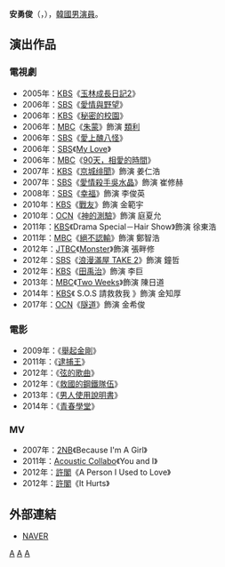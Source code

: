 {{blpunsourced|time=2016-10-22T05:10:30+00:00}}
{{NoteTA
|G1=KO
|G2=KO TV Show
|G3=KO Movie}}
{{藝人
|姓名 = 安勇俊
|類型 = 男演員
|圖片 = 
|圖片尺寸 = 
|圖片簡介 = 
|本名 = 
|外文名 = 안용준
|外文 = ko
|羅馬拼音 = Ahn Yong Joon
|英文名 =
|暱稱 =
|其他藝名 = 
|國籍 = {{KOR}}
|出生日期 = {{birth_date_and_age|1987|11|22}}
|出生地點 = {{KOR}}
|宗教信仰 = 
|語言 = [[韓語|韓語]]
|職業 = [[演員|演員]]
|教育程度 = 明知專門大學
|出道作品 = 
|出道日期 = 2006年
|代表作品 = 
|活躍年代 =
|唱片公司 = 
|經紀公司 = 
|相關團體 = 
|網站 = 
}}

'''安勇俊'''（{{lang-ko|'''안용준'''}}，{{bd|1987年|11月22日}}），[[韓國|韓國]][[男演員|男演員]]。

== 演出作品 ==
=== 電視劇 ===
*2005年：[[韓國放送公社|KBS]]《[[玉林成長日記2|玉林成長日記2]]》
*2006年：[[SBS_(韓國)|SBS]]《[[愛情與野望#2006年|愛情與野望]]》
*2006年：[[韓國放送公社|KBS]]《[[秘密的校園|秘密的校園]]》
*2006年：[[文化廣播_(韓國)|MBC]]《[[朱蒙_(電視劇)|朱蒙]]》飾演 [[琉璃王|類利]]
*2006年：[[SBS_(韓國)|SBS]]《[[愛上醜八怪|愛上醜八怪]]》
*2006年：[[SBS_(韓國)|SBS]]《[[My_Love|My Love]]》
*2006年：[[文化廣播_(韓國)|MBC]]《[[90天，相愛的時間|90天，相愛的時間]]》
*2007年：[[韓國放送公社|KBS]]《[[京城绯聞|京城绯聞]]》飾演 姜仁浩
*2007年：[[SBS_(韓國)|SBS]]《[[愛情殺手吳水晶|愛情殺手吳水晶]]》飾演 崔修赫
*2008年：[[SBS_(韓國)|SBS]]《[[幸福_(電視劇)|幸福]]》飾演 李俊英
*2010年：[[韓國放送公社|KBS]]《[[戰友_(電視劇)|戰友]]》飾演 金範宇
*2010年：[[OCN|OCN]]《[[神的測驗|神的測驗]]》飾演 庭夏允
*2011年：[[韓國放送公社|KBS]]《Drama Special－Hair Show》飾演 徐東浩
*2011年：[[文化廣播_(韓國)|MBC]]《[[絕不認輸|絕不認輸]]》飾演 鄭智浩
*2012年：[[JTBC|JTBC]]《[[Monster_(韓國電視劇)|Monster]]》飾演 張畔修
*2012年：[[SBS_(韓國)|SBS]]《[[浪漫滿屋_TAKE_2|浪漫滿屋 TAKE 2]]》飾演 鐘哲
*2012年：[[韓國放送公社|KBS]]《[[田禹治_(電視劇)|田禹治]]》飾演 李巨
*2013年：[[文化廣播_(韓國)|MBC]]《[[Two_Weeks|Two Weeks]]》飾演 陳日道
*2014年：[[韓國放送公社|KBS]]《 S.O.S 請救救我 》飾演 金知厚
*2017年：[[OCN|OCN]]《[[隧道_(電視劇)|隧道]]》飾演 金希俊

=== 電影 ===
*2009年：《[[舉起金剛|舉起金剛]]》
*2011年：《[[逮捕王|逮捕王]]》
*2012年：《[[弦的歌曲|弦的歌曲]]》
*2012年：《[[救國的鋼鐵隊伍|救國的鋼鐵隊伍]]》
*2013年：《[[男人使用說明書|男人使用說明書]]》
*2014年：《[[青春學堂|青春學堂]]》
=== MV ===
*2007年：[[2NB|2NB]]《Because I'm A Girl》
*2011年：[[Acoustic_Collabo|Acoustic Collabo]]《You and I》
*2012年：[[許閣|許閣]]《A Person I Used to Love》
*2012年：[[許閣|許閣]]《It Hurts》
== 外部連結 ==
*[http://people.search.naver.com/search.naver?where=nexearch&sm=tab_ppn&query=%EC%95%88%EC%9A%A9%EC%A4%80&os=126108&ie=utf8&key=PeopleService NAVER] {{Wayback|url=http://people.search.naver.com/search.naver?where=nexearch&sm=tab_ppn&query=%EC%95%88%EC%9A%A9%EC%A4%80&os=126108&ie=utf8&key=PeopleService |date=20200418104923 }}{{ko}}

[[Category:韓國電視演員|A]]
[[Category:韓國電影演員|A]]
[[Category:安姓|A]]